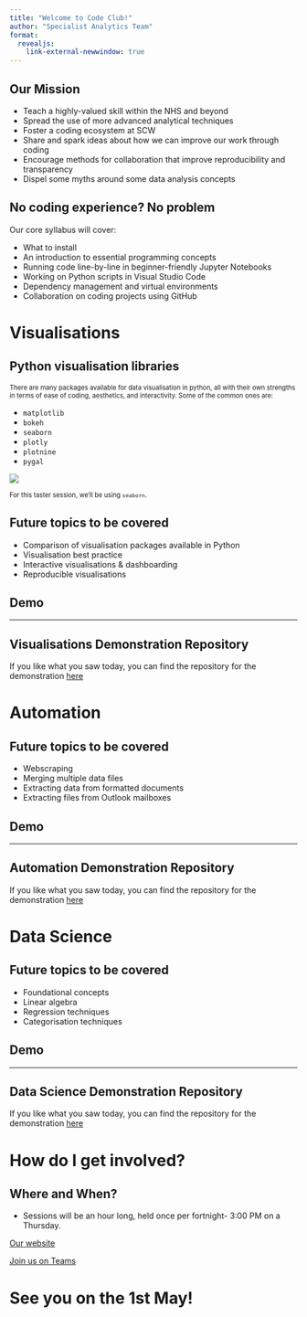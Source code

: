 ```yaml
---
title: "Welcome to Code Club!"
author: "Specialist Analytics Team"
format:
  revealjs:
    link-external-newwindow: true
---
```


## Our Mission

- Teach a highly-valued skill within the NHS and beyond
- Spread the use of more advanced analytical techniques
- Foster a coding ecosystem at SCW
- Share and spark ideas about how we can improve our work through coding
- Encourage methods for collaboration that improve reproducibility and transparency
- Dispel some myths around some data analysis concepts

## No coding experience? No problem

Our core syllabus will cover:

- What to install
- An introduction to essential programming concepts
- Running code line-by-line in beginner-friendly Jupyter Notebooks
- Working on Python scripts in Visual Studio Code
- Dependency management and virtual environments
- Collaboration on coding projects using GitHub

# Visualisations {.smaller data-background-color="#425563"}

## Python visualisation libraries

<p style="font-size: 80%;">There are many packages available for data visualisation in python, all with their own strengths in terms of ease of coding, aesthetics, and interactivity. Some of the common ones are:</p>

::: {layout-ncol="2"}

- `matplotlib`
- `bokeh`
- `seaborn`
- `plotly`
- `plotnine`
- `pygal`

![](images/python-vis-libraries.png)
:::

<p style="font-size: 80%;">For this taster session, we'll be using <code>seaborn</code>.</p>

## Future topics to be covered

- Comparison of visualisation packages available in Python
- Visualisation best practice
- Interactive visualisations & dashboarding
- Reproducible visualisations

## Demo

---

## Visualisations Demonstration Repository

If you like what you saw today, you can find the repository for the demonstration [here](https://github.com/NHS-South-Central-and-West/code-club-nectar-presentation/tree/main/visualisation)

# Automation {data-background-color="#425563"}

## Future topics to be covered

- Webscraping
- Merging multiple data files
- Extracting data from formatted documents
- Extracting files from Outlook mailboxes

## Demo

---

## Automation Demonstration Repository

If you like what you saw today, you can find the repository for the demonstration [here](https://github.com/NHS-South-Central-and-West/code-club-nectar-presentation/tree/main/automation)

# Data Science {data-background-color="#425563"}

## Future topics to be covered
- Foundational concepts
- Linear algebra
- Regression techniques
- Categorisation techniques

## Demo

---

## Data Science Demonstration Repository

If you like what you saw today, you can find the repository for the demonstration [here](https://github.com/NHS-South-Central-and-West/code-club-nectar-presentation/tree/main/data_science)

# How do I get involved? {data-background-color="#425563"}

## Where and When?

- Sessions will be an hour long, held once per fortnight- 3:00 PM on a Thursday.

[Our website](https://nhs-south-central-and-west.github.io/code-club/)

[Join us on Teams](https://gbr01.safelinks.protection.outlook.com/?url=https%3A%2F%2Fteams.microsoft.com%2Fl%2Fchannel%2F19%253Ade1e6d9a00c94b7ea473b8ab34546c14%2540thread.tacv2%2FGeneral%3FgroupId%3D38d3487e-3bc5-4d3c-a710-5a9e895ab03d%26tenantId%3D37c354b2-85b0-47f5-b222-07b48d774ee3&data=05%7C02%7Cinternalcomms.scwcsu%40nhs.net%7C9887a4e510c64753310d08dd783a5cd1%7C37c354b285b047f5b22207b48d774ee3%7C0%7C0%7C638798914271260059%7CUnknown%7CTWFpbGZsb3d8eyJFbXB0eU1hcGkiOnRydWUsIlYiOiIwLjAuMDAwMCIsIlAiOiJXaW4zMiIsIkFOIjoiTWFpbCIsIldUIjoyfQ%3D%3D%7C0%7C%7C%7C&sdata=jGegD1Y1T9W0kLqpjiunYPWrew7Ue0KBbgHttqK7A1Q%3D&reserved=0)

# See you on the 1st May! {data-background-color="#425563"}
